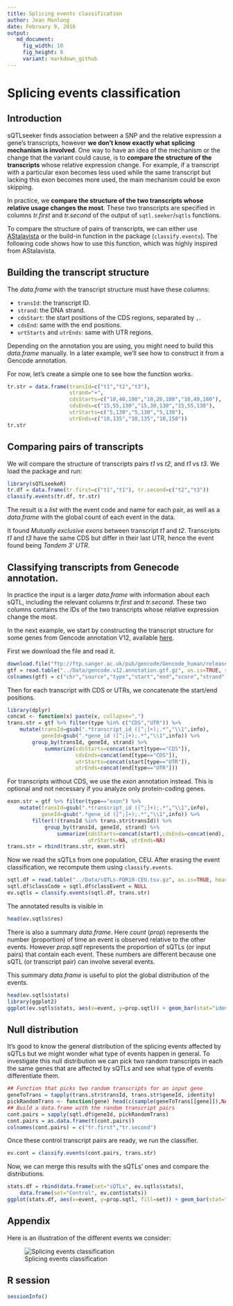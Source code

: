 ```yaml
---
title: Splicing events classification
author: Jean Monlong
date: February 9, 2016
output:
   md_document:
     fig_width: 10
     fig_height: 8
     variant: markdown_github
---
```


# Splicing events classification

## Introduction

sQTLseeker finds association between a SNP and the relative expression a gene's transcripts, however **we don't know exactly what splicing mechanism is involved**. One way to have an idea of the mechanism or the change that the variant could cause, is to **compare the structure of the transcripts** whose relative expression change. For example, if a transcript with a particular exon becomes less used while the same transcript but lacking this exon becomes more used, the main mechanism could be exon skipping.

In practice, we **compare the structure of the two transcripts whose relative usage changes the most**. These two transcripts are specified in columns *tr.first* and *tr.second* of the output of `sqtl.seeker`/`sqtls` functions.

To compare the structure of pairs of transcripts, we can either use [AStalavista](http://genome.crg.es/astalavista/) or the build-in function in the package (`classify.events`). The following code shows how to use this function, which was highly inspired from AStalavista.

## Building the transcript structure

The *data.frame* with the transcript structure must have these columns:

+ `transId`: the transcript ID.
+ `strand`: the DNA strand.
+ `cdsStart`: the start positions of the CDS regions, separated by `,`.
+ `cdsEnd`: same with the end positions.
+ `urtStarts` and `utrEnds`: same with UTR regions.

Depending on the annotation you are using, you might need to build this *data.frame* manually. In a later example, we'll see how to construct it from a Gencode annotation.

For now, let's create a simple one to see how the function works.

```r
tr.str = data.frame(transId=c("t1","t2","t3"),
                    strand="+",
                    cdsStarts=c("10,40,100","10,20,100","10,40,100"),
                    cdsEnds=c("15,55,130","15,30,130","15,55,130"),
                    utrStarts=c("5,130","5,130","5,130"),
                    utrEnds=c("10,135","10,135","10,150"))
tr.str
```

## Comparing pairs of transcripts

We will compare the structure of transcripts pairs *t1* vs *t2*, and *t1* vs *t3*. We load the package and run:

```r
library(sQTLseekeR)
tr.df = data.frame(tr.first=c("t1","t1"), tr.second=c("t2","t3"))
classify.events(tr.df, tr.str)
```

The result is a *list* with the event code and name for each pair, as well as a *data.frame* with the global count of each event in the data.

It found *Mutually exclusive exons* between transcript *t1* and *t2*. Transcripts *t1* and *t3* have the same CDS but differ in their last UTR, hence the event found being *Tandem 3' UTR*.


## Classifying transcripts from Genecode annotation.

In practice the input is a larger *data.frame* with information about each sQTL, including the relevant columns *tr.first* and *tr.second*. These two columns contains the IDs of the two transcripts whose relative expression change the most.

In the next example, we start by constructing the transcript structure for some genes from Gencode annotation V12, available [here](http://www.gencodegenes.org/releases/12.html).

First we download the file and read it.
```r
download.file("ftp://ftp.sanger.ac.uk/pub/gencode/Gencode_human/release_12/gencode.v12.annotation.gtf.gz","../Data/gencode.v12.annotation.gtf.gz")
gtf = read.table("../Data/gencode.v12.annotation.gtf.gz", as.is=TRUE, sep="\t")
colnames(gtf) = c("chr","source","type","start","end","score","strand","score2","info")
```

Then for each transcript with CDS or UTRs, we concatenate the start/end positions.

```r
library(dplyr)
concat <- function(x) paste(x, collapse=",")
trans.str = gtf %>% filter(type %in% c("CDS","UTR")) %>%
    mutate(transId=gsub(".*transcript_id ([^;]+);.*","\\1",info),
           geneId=gsub(".*gene_id ([^;]+);.*","\\1",info)) %>%
        group_by(transId, geneId, strand) %>%
            summarize(cdsStarts=concat(start[type=="CDS"]),
                      cdsEnds=concat(end[type=="CDS"]),
                      utrStarts=concat(start[type=="UTR"]),
                      utrEnds=concat(end[type=="UTR"]))
```

For transcripts without CDS, we use the *exon* annotation instead. This is optional and not necessary if you analyze only protein-coding genes.

```r
exon.str = gtf %>% filter(type=="exon") %>%
    mutate(transId=gsub(".*transcript_id ([^;]+);.*","\\1",info),
           geneId=gsub(".*gene_id ([^;]+);.*","\\1",info)) %>%
        filter(!(transId %in% trans.str$transId)) %>%
            group_by(transId, geneId, strand) %>%
                summarize(cdsStarts=concat(start),cdsEnds=concat(end),
                          utrStarts=NA, utrEnds=NA)
trans.str = rbind(trans.str, exon.str)
```

Now we read the sQTLs from one population, CEU. After erasing the event classification, we  recompute them using `classify.events`.

```r
sqtl.df = read.table("../Data/sQTLs-FDR10-CEU.tsv.gz", as.is=TRUE, header=TRUE, sep="\t", quote="")
sqtl.df$classCode = sqtl.df$classEvent = NULL
ev.sqtls = classify.events(sqtl.df, trans.str)
```

The annotated results is visible in

```r
head(ev.sqtls$res)
```

There is also a summary *data.frame*. Here *count* (*prop*) represents the number (proportion) of time an event is observed relative to the other events. However *prop.sqtl* represents the proportion of sQTLs (or input pairs) that contain each event. These numbers are different because one sQTL (or transcript pair) can involve several events.

This summary *data.frame* is useful to plot the global distribution of the events.

```r
head(ev.sqtls$stats)
library(ggplot2)
ggplot(ev.sqtls$stats, aes(x=event, y=prop.sqtl)) + geom_bar(stat="identity") + coord_flip() + ylab("proportion of sQTLs")
```

## Null distribution

It's good to know the general distribution of the splicing events affected by sQTLs but we might wonder what type of events happen in general. To investigate this null distribution we can pick two random transcripts in each the same genes that are affected by sQTLs and see what type of events differentiate them.

```r
## Function that picks two random transcripts for an input gene
geneToTrans = tapply(trans.str$transId, trans.str$geneId, identity)
pickRandomTrans <- function(gene) head(c(sample(geneToTrans[[gene]]),NA, NA),2)
## Build a data.frame with the random transcript pairs
cont.pairs = sapply(sqtl.df$geneId, pickRandomTrans)
cont.pairs = as.data.frame(t(cont.pairs))
colnames(cont.pairs) = c("tr.first","tr.second")
```

Once these control transcript pairs are ready, we run the classifier.

```r
ev.cont = classify.events(cont.pairs, trans.str)
```

Now, we can merge this results with the sQTLs' ones and compare the distributions.

```r
stats.df = rbind(data.frame(set="sQTLs", ev.sqtls$stats),
    data.frame(set="Control", ev.cont$stats))
ggplot(stats.df, aes(x=event, y=prop.sqtl, fill=set)) + geom_bar(stat="identity", position="dodge") + coord_flip() + ylab("proportion of sQTLs")
```


## Appendix

Here is an illustration of the different events we consider:

![Splicing events classification](splicingEventsClassification.png)


## R session

```r
sessionInfo()
```
